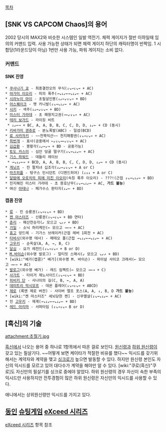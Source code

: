 [[목차]]

== [SNK VS CAPCOM Chaos]의 용어 ==
2002 당시의 MAX2와 비슷한 시스템인 일발 역전기. 체력 게이지가 절반 이하일때 임의의 커맨드 입력. 사용 가능한 상태가 되면 체력 게이지 하단의 캐릭터명이 반짝임. 1 시합당(1라운드당이 아님) 1번만 사용 가능, 파워 게이지는 소비 없다.

=== 커맨드 ===
==== SNK 진영 ====
 * [[쿠사나기 쿄]] - 최종결전오의 무식(↓↘→↓↘→ + AC)
 * [[야가미 이오리]] - 피의 폭주(→↘↓↙←→↘↓↙← + AC)
 * [[시라누이 마이]] - 초필살인봉(↓↙←↙↓↘→ + BD)
 * [[어스퀘이크]] - 팻 카니발(↓↘→↘↓↙← + AC)
 * [[시키]] - 색주(↓↙←↙↓↘→ + BD)
 * [[미스터 가라데]] - 초 패왕지고권(→←↙↓↘→ + AC)
 * [[테리 보가드]] - 라이징 비트
  * ↓↙←→ + BC, A, A, B, B, C, C, D, D, ↓↙← + CD (동시)
 * [[키바가미 겐쥬로]] - 분노폭발(ABC) - 일섬(BCD)
 * [[료 사카자키]] - ~~전북익산~~ 천지패황권(↓↘→↓↘→ + AC)
 * [[최번개]] - 표사(공중에서 ←↙↓↘→←↙↓↘→ + AC)
 * [[김갑환]] - 봉황각(↓↙←↙→ + BD - 공중가능)
 * [[토도 카스미]] - 심안 덩굴 떨구기(↓↘→↘↓↙← + AC)
 * [[기스 하워드]] - 데들리 레이브
  * →↘↓↙←→ + BCD, A, A, B, B, C, C, D, D, ↓↙← + CD (동시)
 * [[게닛츠]] - 진 팔치녀 십조각(↓↙←↙↓↘→ + A or C)
 * [[마즈피플]] - 텅구스 인시던트 (디엔드히어) (↓↓↓ + A or C)
 * [[달밤에 오로치의 피에 미친 이오리]](속칭 폭주 이오리) - ???!(근접 ↓↘→↘↓↙← + BD)
 * 진지해진 미스터 가라데 - 초 용호난무(↓↘→↘↓↙← + AC, '''가드 불능''')
 * 여신 [[아테나]] - 페가수스 판타지(↓↙← + BD)

==== 캡콤 진영 ====
 * [[류]] - 진 승룡권(↓↘→↓↘→ + BD)
 * [[켄 마스터즈]] - 신룡권(↓↘→↓↘→ + BD 연타)
 * [[춘리]] - 패산천승각(↙ 모으고 ↘↙↗ + BD)
 * [[가일]] - 소닉 허리케인(← 모으고 →←→ + AC)
 * [[휴고]] 앙드레 - 기가스 브레이커(근접 레버 1회전 + AC)
 * [[타바사]](외수명 테사) - 메테오 폴(근접 →↘↓↙←→↘↓↙← + AC)
 * [[고우키]] - 순옥살(A, A, →, B, C)
 * [[달심]] - 요가 레전드(↓↘→↓↘→ + B or D)
 * [[M.바이슨]](외수명 발로그) - 얼티밋 스매시(↙ 모으고 ↘↙↗ + BD)
 * [wiki:"베가(캡콤)" 베가](외수명 M. 바이슨) - 파이널 사이코 크래셔(← 모으고 →←→ + AC)
 * [[발로그]](외수명 베가) - 레드 임팩트(← 모으고 →←→ + C)
 * [[사가트]] - 타이거 제노사이드(↓↘→↓↘→ + BD)
 * [[히비키 단]] - 사나이의 길(C, B, ←, A, A)
 * [[데미트리 막시모프]] - 데몬 플레어(↓↘→↓↘→ + ABCD)
 * [[제로]] (록맨 제로 버전) - 사이버 엘프 포스(A, A, ↓, B, D '''가드 불능''')
 * [wiki:"켄 마스터즈" 세뇌당한 켄] - 신무멸살(↓↘→↘↓↙← + AC)
 * 진 [[고우키]] - 재계(→↘↓↙←→↘↓↙← + BD)
 * [[레드 아리마]] - 서퍼타임 (↓↘→↓↘→ B or D)

== [흑신]의 기술 ==
attachment:초월기.jpg

[[흑신]]에서 나오는 용어 중 하나로 1항목에서 따온 걸로 보인다. [[원신령]]과 [[하위 원신령]]이 갖고 있는 필살기다. ~~어떻게 보면 케이타가 적절한 비유를 했다~~ 익시드를 갖기위해서는 계약자와 계약을 맺고 [[싱크로]]가 높으면 발동할 수 있다. 하지만 원신령 본인도 자신의 익시드를 모르고 있어 대다수가 계약을 해야만 알 수 있다. [wiki:"쿠로(흑신)"쿠로]도 자신만의 필살기를 싱크로 중에야 알았다. 하위 원신령의 경우 자신이 속한 부족의 익시드만 사용하지만 전투경험이 많은 하위 원신령은 자신만의 익시드를 사용할 수 있다. 

애니에서는 상위원신령만 익시드를 가지고 있다. 


== [[동인]] [[슈팅게임]] [[eXceed 시리즈]] ==

[[eXceed 시리즈]] 항목 참조
